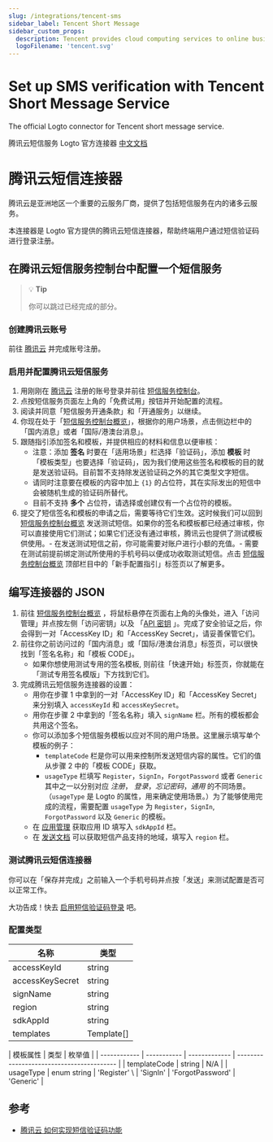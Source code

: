 ```yaml
---
slug: /integrations/tencent-sms
sidebar_label: Tencent Short Message
sidebar_custom_props:
  description: Tencent provides cloud computing services to online businesses.
  logoFilename: 'tencent.svg'
---
```



# Set up SMS verification with Tencent Short Message Service

The official Logto connector for Tencent short message service.

<GuideTip />

腾讯云短信服务 Logto 官方连接器 [中文文档](#腾讯云短信连接器)

# 腾讯云短信连接器

腾讯云是亚洲地区一个重要的云服务厂商，提供了包括短信服务在内的诸多云服务。

本连接器是 Logto 官方提供的腾讯云短信连接器，帮助终端用户通过短信验证码进行登录注册。

## 在腾讯云短信服务控制台中配置一个短信服务

> 💡 **Tip**
>
> 你可以跳过已经完成的部分。

### 创建腾讯云账号

前往 [腾讯云](https://cloud.tencent.com/) 并完成账号注册。

### 启用并配置腾讯云短信服务

1. 用刚刚在 [腾讯云](https://cloud.tencent.com/)
   注册的账号登录并前往 [短信服务控制台](https://cloud.tencent.com/product/sms)。
2. 点按短信服务页面左上角的「免费试用」按钮并开始配置的流程。
3. 阅读并同意「短信服务开通条款」和「开通服务」以继续。
4. 你现在处于「[短信服务控制台概览](https://console.cloud.tencent.com/smsv2)」，根据你的用户场景，点击侧边栏中的「国内消息」或者「国际/港澳台消息」。
5. 跟随指引添加签名和模板，并提供相应的材料和信息以便审核：
   - 注意：添加 **签名** 时要在「适用场景」栏选择「验证码」，添加 **模板**
     时「模板类型」也要选择「验证码」，因为我们使用这些签名和模板的目的就是发送验证码。目前暂不支持除发送验证码之外的其它类型文字短信。
   - 请同时注意要在模板的内容中加上 `{1}` 的占位符，其在实际发出的短信中会被随机生成的验证码所替代。
   - 目前不支持 **多个** 占位符，请选择或创建仅有一个占位符的模板。
6. 提交了短信签名和模板的申请之后，需要等待它们生效。这时候我们可以回到 [短信服务控制台概览](https://console.cloud.tencent.com/smsv2)
   发送测试短信。如果你的签名和模板都已经通过审核，你可以直接使用它们测试；如果它们还没有通过审核，腾讯云也提供了测试模板供使用。- 在发送测试短信之前，你可能需要对账户进行小额的充值。- 需要在测试前提前绑定测试所使用的手机号码以便成功收取测试短信。点击 [短信服务控制台概览](https://console.cloud.tencent.com/smsv2)
   顶部栏目中的「新手配置指引」标签页以了解更多。

## 编写连接器的 JSON

1. 前往 [短信服务控制台概览](https://console.cloud.tencent.com/smsv2)
   ，将鼠标悬停在页面右上角的头像处，进入「访问管理」并点按左侧「访问密钥」以及 「[API 密钥](https://console.cloud.tencent.com/cam/capi)
   」。完成了安全验证之后，你会得到一对「AccessKey ID」和「AccessKey Secret」，请妥善保管它们。
2. 前往你之前访问过的「国内消息」或「国际/港澳台消息」标签页，可以很快找到「签名名称」和「模板 CODE」。
   - 如果你想使用测试专用的签名模板, 则前往「快速开始」标签页，你就能在「测试专用签名模版」下方找到它们。
3. 完成腾讯云短信服务连接器的设置：
   - 用你在步骤 1 中拿到的一对「AccessKey ID」和「AccessKey Secret」来分别填入 `accessKeyId` 和 `accessKeySecret`。
   - 用你在步骤 2 中拿到的「签名名称」填入 `signName` 栏。所有的模板都会共用这个签名。
   - 你可以添加多个短信服务模板以应对不同的用户场景。这里展示填写单个模板的例子：
     - `templateCode` 栏是你可以用来控制所发送短信内容的属性。它们的值从步骤 2 中的「模板 CODE」获取。
     - `usageType` 栏填写 `Register`，`SignIn`，`ForgotPassword` 或者 `Generic` 其中之一以分别对应 _注册_，
       _登录_，_忘记密码_，_通用_ 的不同场景。（`usageType` 是 Logto 的属性，用来确定使用场景。）为了能够使用完成的流程，需要配置 `usageType` 为 `Register`，`SignIn`, `ForgotPassword` 以及 `Generic` 的模板。
   - 在 [应用管理](https://console.cloud.tencent.com/smsv2/app-manage) 获取应用 ID 填写入 `sdkAppId` 栏。
   - 在 [发送文档](https://cloud.tencent.com/document/api/382/52071#.E5.9C.B0.E5.9F.9F.E5.88.97.E8.A1.A8)
     可以获取短信产品支持的地域，填写入 `region` 栏。

### 测试腾讯云短信连接器

你可以在「保存并完成」之前输入一个手机号码并点按「发送」来测试配置是否可以正常工作。

大功告成！快去 [启用短信验证码登录](/connectors/sms-connectors/#enable-phone-number-sign-up-or-sign-in)
吧。

### 配置类型

| 名称            | 类型       |
| --------------- | ---------- |
| accessKeyId     | string     |
| accessKeySecret | string     |
| signName        | string     |
| region          | string     |
| sdkAppId        | string     |
| templates       | Template[] |

| 模板属性     | 类型        | 枚举值        |
| ------------ | ----------- | ------------- | ----------------------------------------- |
| templateCode | string      | N/A           |
| usageType    | enum string | 'Register' \  | 'SignIn' \| 'ForgotPassword' \| 'Generic' |

## 参考

- [腾讯云 如何实现短信验证码功能](https://cloud.tencent.com/document/product/382/43070)
